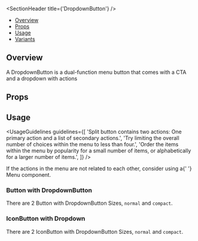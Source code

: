 
<Meta of={DropdownButtonStories} />

<SectionHeader title={'DropdownButton'} />

- [Overview](#overview)
- [Props](#props)
- [Usage](#usage)
- [Variants](#variants)

## Overview

A DropdownButton is a dual-function menu button that comes with a CTA and a dropdown with actions

## Props

<ArgTypes of={DropdownButton} />

## Usage

<UsageGuidelines
  guidelines={[
    'Split button contains two actions: One primary action and a list of secondary actions.',
    'Try limiting the overall number of choices within the menu to less than four.',
    'Order the items within the menu by popularity for a small number of items, or alphabetically for a larger number of items.',
  ]}
/>

<Tip>
  If the actions in the menu are not related to each other, consider using a{' '}
  <Link href="../?path=/docs/original-components-menu--overview">Menu</Link> component.
</Tip>

<SubsectionHeader title="Variants" />

### Button with DropdownButton

There are 2 Button with DropdownButton Sizes, `normal` and `compact`.

<Canvas of={DropdownButtonStories.ButtonWithDropdown} />

### IconButton with Dropdown

There are 2 IconButton with DropdownButton Sizes, `normal` and `compact`.

<Canvas of={DropdownButtonStories.IconButtonWithDropdown} />
